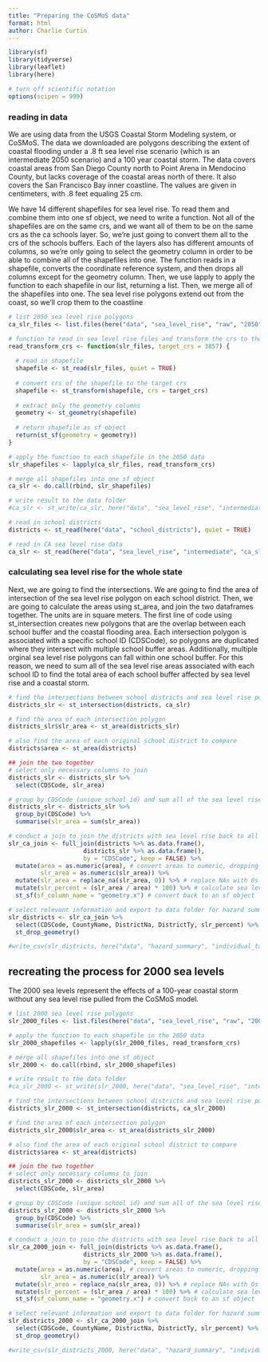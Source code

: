 ```yaml
---
title: "Preparing the CoSMoS data"
format: html
author: Charlie Curtin
---
```


```r
library(sf)
library(tidyverse)
library(leaflet)
library(here)

# turn off scientific notation
options(scipen = 999)
```

### reading in data

We are using data from the USGS Coastal Storm Modeling system, or CoSMoS. The data we downloaded are polygons describing the extent of coastal flooding under a .8 ft sea level rise scenario (which is an intermediate 2050 scenario) and a 100 year coastal storm. The data covers coastal areas from San Diego County north to Point Arena in Mendocino County, but lacks coverage of the coastal areas north of there. It also covers the San Francisco Bay inner coastline. The values are given in centimeters, with .8 feet equaling 25 cm. 

We have 14 different shapefiles for sea level rise. To read them and combine them into one sf object, we need to write a function. Not all of the shapefiles are on the same crs, and we want all of them to be on the same crs as the ca schools layer. So, we're just going to convert them all to the crs of the schools buffers. Each of the layers also has different amounts of columns, so we're only going to select the geometry column in order to be able to combine all of the shapefiles into one. The function reads in a shapefile, converts the coordinate reference system, and then drops all columns except for the geometry column. Then, we use lapply to apply the function to each shapefile in our list, returning a list. Then, we merge all of the shapefiles into one. The sea level rise polygons extend out from the coast, so we'll crop them to the coastline

```r
# list 2050 sea level rise polygons
ca_slr_files <- list.files(here("data", "sea_level_rise", "raw", "2050"), pattern = "*.shp", full.names = TRUE)

# function to read in sea level rise files and transform the crs to the crs of the school districts
read_transform_crs <- function(slr_files, target_crs = 3857) {
  
  # read in shapefile
  shapefile <- st_read(slr_files, quiet = TRUE)
  
  # convert crs of the shapefile to the target crs
  shapefile <- st_transform(shapefile, crs = target_crs)
  
  # extract only the geometry columns
  geometry <- st_geometry(shapefile)
  
  # return shapefile as sf object
  return(st_sf(geometry = geometry))
}

# apply the function to each shapefile in the 2050 data
slr_shapefiles <- lapply(ca_slr_files, read_transform_crs)

# merge all shapefiles into one sf object
ca_slr <- do.call(rbind, slr_shapefiles)

# write result to the data folder
#ca_slr <- st_write(ca_slr, here("data", "sea_level_rise", "intermediate", "ca_slr.shp"))
```

```r
# read in school districts
districts <- st_read(here("data", "school_districts"), quiet = TRUE)

# read in CA sea level rise data
ca_slr <- st_read(here("data", "sea_level_rise", "intermediate", "ca_slr.shp"))
```

### calculating sea level rise for the whole state

Next, we are going to find the intersections. We are going to find the area of intersection of the sea level rise polygon on each school district. Then, we are going to calculate the areas using st_area, and join the two dataframes together. The units are in square meters. The first line of code using st_intersection creates new polygons that are the overlap between each school buffer and the coastal flooding area. Each intersection polygon is associated with a specific school ID (CDSCode), so polygons are duplicated where they intersect with multiple school buffer areas. Additionally, multiple orginal sea level rise polygons can fall within one school buffer. For this reason, we need to sum all of the sea level rise areas associated with each school ID to find the total area of each school buffer affected by sea level rise and a coastal storm.

```r
# find the intersections between school districts and sea level rise polygons
districts_slr <- st_intersection(districts, ca_slr)

# find the area of each intersection polygon
districts_slr$slr_area <- st_area(districts_slr)

# also find the area of each original school district to compare
districts$area <- st_area(districts)

## join the two together
# select only necessary columns to join
districts_slr <- districts_slr %>% 
  select(CDSCode, slr_area)

# group by CDSCode (unique school id) and sum all of the sea level rise areas
districts_slr <- districts_slr %>% 
  group_by(CDSCode) %>% 
  summarise(slr_area = sum(slr_area))

# conduct a join to join the districts with sea level rise back to all of the school districts, converting the sf objects into dataframes
slr_ca_join <- full_join(districts %>% as.data.frame(), 
                     districts_slr %>% as.data.frame(), 
                     by = "CDSCode", keep = FALSE) %>% 
  mutate(area = as.numeric(area), # convert areas to numeric, dropping the units
         slr_area = as.numeric(slr_area)) %>% 
  mutate(slr_area = replace_na(slr_area, 0)) %>% # replace NAs with 0s
  mutate(slr_percent = (slr_area / area) * 100) %>% # calculate sea level rise inundation percentage
  st_sf(sf_column_name = "geometry.x") # convert back to an sf object

# select relevant information and export to data folder for hazard summary calculation
slr_districts <- slr_ca_join %>% 
  select(CDSCode, CountyName, DistrictNa, DistrictTy, slr_percent) %>% 
  st_drop_geometry()

#write_csv(slr_districts, here("data", "hazard_summary", "individual_tables", "districts_slr.csv"))
```

## recreating the process for 2000 sea levels

The 2000 sea levels represent the effects of a 100-year coastal storm without any sea level rise pulled from the CoSMoS model.

```r
# list 2000 sea level rise polygons
slr_2000_files <- list.files(here("data", "sea_level_rise", "raw", "2000"), pattern = "*.shp", full.names = TRUE)

# apply the function to each shapefile in the 2050 data
slr_2000_shapefiles <- lapply(slr_2000_files, read_transform_crs)

# merge all shapefiles into one sf object
slr_2000 <- do.call(rbind, slr_2000_shapefiles)

# write result to the data folder
#ca_slr_2000 <- st_write(slr_2000, here("data", "sea_level_rise", "intermediate", "ca_slr_2000.shp"))
```
```r
# find the intersections between school districts and sea level rise polygons
districts_slr_2000 <- st_intersection(districts, ca_slr_2000)

# find the area of each intersection polygon
districts_slr_2000$slr_area <- st_area(districts_slr_2000)

# also find the area of each original school district to compare
districts$area <- st_area(districts)

## join the two together
# select only necessary columns to join
districts_slr_2000 <- districts_slr_2000 %>% 
  select(CDSCode, slr_area)

# group by CDSCode (unique school id) and sum all of the sea level rise areas
districts_slr_2000 <- districts_slr_2000 %>% 
  group_by(CDSCode) %>% 
  summarise(slr_area = sum(slr_area))

# conduct a join to join the districts with sea level rise back to all of the school districts, converting the sf objects into dataframes
slr_ca_2000_join <- full_join(districts %>% as.data.frame(), 
                     districts_slr_2000 %>% as.data.frame(), 
                     by = "CDSCode", keep = FALSE) %>% 
  mutate(area = as.numeric(area), # convert areas to numeric, dropping the units
         slr_area = as.numeric(slr_area)) %>% 
  mutate(slr_area = replace_na(slr_area, 0)) %>% # replace NAs with 0s
  mutate(slr_percent = (slr_area / area) * 100) %>% # calculate sea level rise inundation percentage
  st_sf(sf_column_name = "geometry.x") # convert back to an sf object

# select relevant information and export to data folder for hazard summary calculation
slr_districts_2000 <- slr_ca_2000_join %>% 
  select(CDSCode, CountyName, DistrictNa, DistrictTy, slr_percent) %>% 
  st_drop_geometry()

#write_csv(slr_districts_2000, here("data", "hazard_summary", "individual_tables", "districts_slr_2000.csv"))
```

